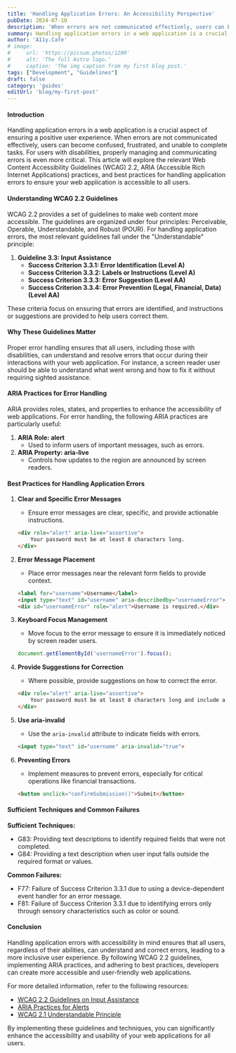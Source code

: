 ```yaml
---
title: 'Handling Application Errors: An Accessibility Perspective'
pubDate: 2024-07-10
description: 'When errors are not communicated effectively, users can become confused, frustrated, and unable to complete tasks.'
summary: Handling application errors in a web application is a crucial aspect of ensuring a positive user experience. When errors are not communicated effectively, users can become confused, frustrated, and unable to complete tasks.
author: 'A11y.Cafe'
# image:
#     url: 'https://picsum.photos/1200'
#     alt: 'The full Astro logo.'
#     caption: 'The img caption from my first blog post.'
tags: ["Development", "Guidelines"]
draft: false
category: 'guides'
editUrl: 'blog/my-first-post'
---
```


#### Introduction

Handling application errors in a web application is a crucial aspect of ensuring a positive user experience. When errors are not communicated effectively, users can become confused, frustrated, and unable to complete tasks. For users with disabilities, properly managing and communicating errors is even more critical. This article will explore the relevant Web Content Accessibility Guidelines (WCAG) 2.2, ARIA (Accessible Rich Internet Applications) practices, and best practices for handling application errors to ensure your web application is accessible to all users.

#### Understanding WCAG 2.2 Guidelines

WCAG 2.2 provides a set of guidelines to make web content more accessible. The guidelines are organized under four principles: Perceivable, Operable, Understandable, and Robust (POUR). For handling application errors, the most relevant guidelines fall under the "Understandable" principle:

1. **Guideline 3.3: Input Assistance**
    - **Success Criterion 3.3.1: Error Identification (Level A)**
    - **Success Criterion 3.3.2: Labels or Instructions (Level A)**
    - **Success Criterion 3.3.3: Error Suggestion (Level AA)**
    - **Success Criterion 3.3.4: Error Prevention (Legal, Financial, Data) (Level AA)**

These criteria focus on ensuring that errors are identified, and instructions or suggestions are provided to help users correct them.

#### Why These Guidelines Matter

Proper error handling ensures that all users, including those with disabilities, can understand and resolve errors that occur during their interactions with your web application. For instance, a screen reader user should be able to understand what went wrong and how to fix it without requiring sighted assistance.

#### ARIA Practices for Error Handling

ARIA provides roles, states, and properties to enhance the accessibility of web applications. For error handling, the following ARIA practices are particularly useful:

1. **ARIA Role: alert**
    - Used to inform users of important messages, such as errors.
2. **ARIA Property: aria-live**
    - Controls how updates to the region are announced by screen readers.

#### Best Practices for Handling Application Errors

1. **Clear and Specific Error Messages**
    - Ensure error messages are clear, specific, and provide actionable instructions.
    ```html
    <div role="alert" aria-live="assertive">
        Your password must be at least 8 characters long.
    </div>
    ```

2. **Error Message Placement**
    - Place error messages near the relevant form fields to provide context.
    ```html
    <label for="username">Username</label>
    <input type="text" id="username" aria-describedby="usernameError">
    <div id="usernameError" role="alert">Username is required.</div>
    ```

3. **Keyboard Focus Management**
    - Move focus to the error message to ensure it is immediately noticed by screen reader users.
    ```javascript
    document.getElementById('usernameError').focus();
    ```

4. **Provide Suggestions for Correction**
    - Where possible, provide suggestions on how to correct the error.
    ```html
    <div role="alert" aria-live="assertive">
        Your password must be at least 8 characters long and include a number.
    </div>
    ```

5. **Use aria-invalid**
    - Use the `aria-invalid` attribute to indicate fields with errors.
    ```html
    <input type="text" id="username" aria-invalid="true">
    ```

6. **Preventing Errors**
    - Implement measures to prevent errors, especially for critical operations like financial transactions.
    ```html
    <button onclick="confirmSubmission()">Submit</button>
    ```

#### Sufficient Techniques and Common Failures

**Sufficient Techniques:**
- G83: Providing text descriptions to identify required fields that were not completed.
- G84: Providing a text description when user input falls outside the required format or values.

**Common Failures:**
- F77: Failure of Success Criterion 3.3.1 due to using a device-dependent event handler for an error message.
- F81: Failure of Success Criterion 3.3.1 due to identifying errors only through sensory characteristics such as color or sound.





#### Conclusion

Handling application errors with accessibility in mind ensures that all users, regardless of their abilities, can understand and correct errors, leading to a more inclusive user experience. By following WCAG 2.2 guidelines, implementing ARIA practices, and adhering to best practices, developers can create more accessible and user-friendly web applications.

For more detailed information, refer to the following resources:
- <a href="https://www.w3.org/WAI/WCAG22/quickref/#input-assistance" target="_blank">WCAG 2.2 Guidelines on Input Assistance</a>
- <a href="https://www.w3.org/TR/wai-aria-practices/#alert" target="_blank">ARIA Practices for Alerts</a>
- <a href="https://www.w3.org/TR/WCAG21/#understandable" target="_blank">WCAG 2.1 Understandable Principle</a>

By implementing these guidelines and techniques, you can significantly enhance the accessibility and usability of your web applications for all users.